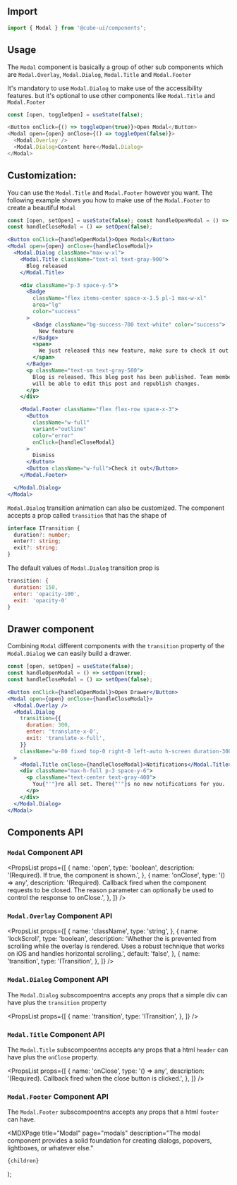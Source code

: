 

<Head>
  <title>Modal - Cube</title>
  <meta
    name="description"
    content="The modal component provides a solid foundation for creating dialogs, popovers, lightboxes, or whatever else."
  />
</Head>

## Import

```js
import { Modal } from '@cube-ui/components';
```

## Usage

The `Modal` component is basically a group of other sub components which are `Modal.Overlay`, `Modal.Dialog`, `Modal.Title` and `Modal.Footer`

It's mandatory to use `Modal.Dialog` to make use of the accessibility features. but it's optional to use other components like `Modal.Title` and `Modal.Footer`

<BasicUsage />

```js
const [open, toggleOpen] = useState(false);

<Button onClick={() => toggleOpen(true)}>Open Modal</Button>
<Modal open={open} onClose={() => toggleOpen(false)}>
  <Modal.Overlay />
  <Modal.Dialog>Content here</Modal.Dialog>
</Modal>
```

## Customization:

You can use the `Modal.Title` and `Modal.Footer` however you want. The following example shows you how to make use of the `Modal.Footer` to create a beautiful `Modal`

<BeautifulModal />

```jsx
const [open, setOpen] = useState(false); const handleOpenModal = () => setOpen(true);
const handleCloseModal = () => setOpen(false);

<Button onClick={handleOpenModal}>Open Modal</Button>
<Modal open={open} onClose={handleCloseModal}>
  <Modal.Dialog className="max-w-xl">
    <Modal.Title className="text-xl text-gray-900">
      Blog released
    </Modal.Title>

    <div className="p-3 space-y-5">
      <Badge
        className="flex items-center space-x-1.5 pl-1 max-w-xl"
        area="lg"
        color="success"
      >
        <Badge className="bg-success-700 text-white" color="success">
          New feature
        </Badge>
        <span>
          We just released this new feature, make sure to check it out
        </span>
      </Badge>
      <p className="text-sm text-gray-500">
        Blog is released. This blog post has been published. Team members
        will be able to edit this post and republish changes.
      </p>
    </div>

    <Modal.Footer className="flex flex-row space-x-3">
      <Button
        className="w-full"
        variant="outline"
        color="error"
        onClick={handleCloseModal}
      >
        Dismiss
      </Button>
      <Button className="w-full">Check it out</Button>
    </Modal.Footer>

  </Modal.Dialog>
</Modal>
```

`Modal.Dialog` transition animation can also be customized. The component accepts a prop called `transition` that has the shape of

```ts
interface ITransition {
  duration?: number;
  enter?: string;
  exit?: string;
}
```

The default values of `Modal.Dialog` transition prop is

```js
transition: {
  duration: 150,
  enter: 'opacity-100',
  exit: 'opacity-0'
}
```

## Drawer component

Combining `Modal` different components with the `transition` property of the `Modal.Dialog` we can easily build a drawer.

<Drawer />

```jsx
const [open, setOpen] = useState(false);
const handleOpenModal = () => setOpen(true);
const handleCloseModal = () => setOpen(false);

<Button onClick={handleOpenModal}>Open Drawer</Button>
<Modal open={open} onClose={handleCloseModal}>
  <Modal.Overlay />
  <Modal.Dialog
    transition={{
      duration: 300,
      enter: 'translate-x-0',
      exit: 'translate-x-full',
    }}
    className="w-80 fixed top-0 right-0 left-auto h-screen duration-300 translate-x-0 translate-y-0 rounded-none"
  >
    <Modal.Title onClose={handleCloseModal}>Notifications</Modal.Title>
    <div className="max-h-full p-3 space-y-6">
      <p className="text-center text-gray-400">
        You{"'"}re all set. There{"'"}s no new notifications for you.
      </p>
    </div>
  </Modal.Dialog>
</Modal>
```

## Components API

### `Modal` Component API

<PropsList
  props={[
    {
      name: 'open',
      type: 'boolean',
      description: '(Required). If true, the component is shown.',
    },
    {
      name: 'onClose',
      type: '() => any',
      description:
        '(Required). Callback fired when the component requests to be closed. The reason parameter can optionally be used to control the response to onClose.',
    },
  ]}
/>

### `Modal.Overlay` Component API

<PropsList
  props={[
    {
      name: 'className',
      type: 'string',
    },
    {
      name: 'lockScroll',
      type: 'boolean',
      description:
        'Whether the <body> is prevented from scrolling while the overlay is rendered. Uses a robust technique that works on iOS and handles horizontal scrolling.',
      default: 'false',
    },
    {
      name: 'transition',
      type: 'ITransition',
    },
  ]}
/>

### `Modal.Dialog` Component API

The `Modal.Dialog` subscompoentns accepts any props that a simple div can have plus the `transition` property

<PropsList
  props={[
    {
      name: 'transition',
      type: 'ITransition',
    },
  ]}
/>

### `Modal.Title` Component API

The `Modal.Title` subscompoentns accepts any props that a html `header` can have plus the `onClose` property.

<PropsList
  props={[
    {
      name: 'onClose',
      type: '() => any',
      description:
        '(Required). Callback fired when the close button is clicked.',
    },
  ]}
/>

### `Modal.Footer` Component API

The `Modal.Footer` subscompoentns accepts any props that a html `footer` can have.

  <MDXPage
    title="Modal"
    page="modals"
    description="The modal component provides a solid foundation for creating dialogs, popovers, lightboxes, or whatever else."
  >
    {children}
  </MDXPage>
);
